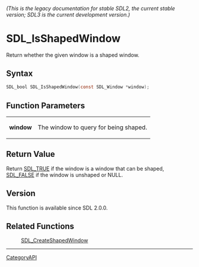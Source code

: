 ====== (This is the legacy documentation for stable SDL2, the current stable version; SDL3 is the current development version.) ======
= SDL_IsShapedWindow =

Return whether the given window is a shaped window.

== Syntax ==

<syntaxhighlight lang='c'>
SDL_bool SDL_IsShapedWindow(const SDL_Window *window);
</syntaxhighlight>

== Function Parameters ==

{|
|'''window'''
|The window to query for being shaped.
|}

== Return Value ==

Return [[SDL_TRUE]] if the window is a window that can be shaped,
[[SDL_FALSE]] if the window is unshaped or NULL.

== Version ==

This function is available since SDL 2.0.0.

== Related Functions ==

:[[SDL_CreateShapedWindow]]

----
[[CategoryAPI]]


